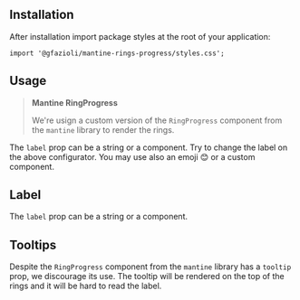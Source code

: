 
## Installation

<InstallScript packages="@gfazioli/mantine-rings-progress" />

After installation import package styles at the root of your application:

```tsx
import '@gfazioli/mantine-rings-progress/styles.css';
```

## Usage

<Demo data={demos.configurator} />

> **Mantine RingProgress**
>
> We're usign a custom version of the `RingProgress` component from the `mantine` library to render the rings.

The `label` prop can be a string or a component. Try to change the label on the above configurator. You may use also an emoji 😊 or a custom component.

## Label

<Demo data={demos.label} />



The `label` prop can be a string or a component. 

<Demo data={demos.labels} />

## Tooltips

Despite the `RingProgress` component from the `mantine` library has a `tooltip` prop, we discourage its use. The tooltip will be rendered on the top of the rings and it will be hard to read the label.

<Demo data={demos.tooltips} />



